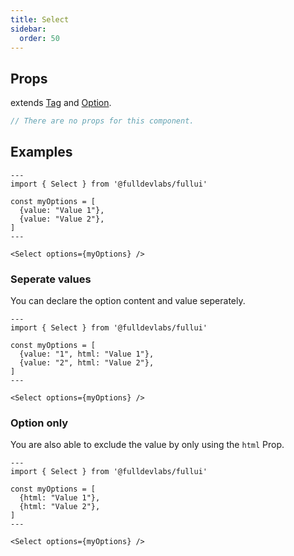 ```yaml
---
title: Select
sidebar:
  order: 50
---
```


## Props
extends [Tag](/components/tag) and [Option](/components/option).
```ts
// There are no props for this component.
```

## Examples

```astro live
---
import { Select } from '@fulldevlabs/fullui'

const myOptions = [
  {value: "Value 1"},
  {value: "Value 2"}, 
]
---

<Select options={myOptions} />
```

### Seperate values
You can declare the option content and value seperately.
```astro live
---
import { Select } from '@fulldevlabs/fullui'

const myOptions = [
  {value: "1", html: "Value 1"},
  {value: "2", html: "Value 2"}, 
]
---

<Select options={myOptions} />
```

### Option only
You are also able to exclude the value by only using the `html` Prop.
```astro live
---
import { Select } from '@fulldevlabs/fullui'

const myOptions = [
  {html: "Value 1"},
  {html: "Value 2"}, 
]
---

<Select options={myOptions} />
```